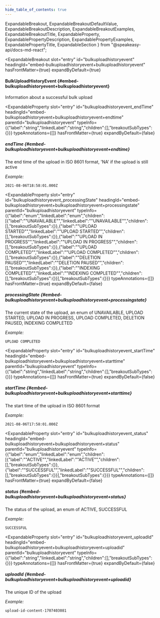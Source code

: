 ```yaml
---
hide_table_of_contents: true
---
```

  ExpandableBreakout,
  ExpandableBreakoutDefaultValue,
  ExpandableBreakoutDescription,
  ExpandableBreakoutExamples,
  ExpandableBreakoutTitle,
  ExpandableProperty,
  ExpandablePropertyDescription,
  ExpandablePropertyExamples,
  ExpandablePropertyTitle,
  ExpandableSection
} from "@speakeasy-api/docs-md-react";

<ExpandableSection>

<ExpandableBreakout
  slot="entry"
  id="bulkuploadhistoryevent"
  headingId="embed-bulkuploadhistoryevent+bulkuploadhistoryevent"
  hasFrontMatter={true}
  expandByDefault={true}
>

<ExpandableBreakoutTitle slot="title">

#### BulkUploadHistoryEvent \{#embed-bulkuploadhistoryevent+bulkuploadhistoryevent\}

</ExpandableBreakoutTitle>

<ExpandableBreakoutDescription slot="description">

Information about a successful bulk upload

</ExpandableBreakoutDescription>

<ExpandableBreakoutExamples slot="examples">

</ExpandableBreakoutExamples>

<ExpandableBreakoutDefaultValue slot="defaultValue">

</ExpandableBreakoutDefaultValue>

</ExpandableBreakout>

<ExpandableProperty
  slot="entry"
  id="bulkuploadhistoryevent_endTime"
  headingId="embed-bulkuploadhistoryevent+bulkuploadhistoryevent+endtime"
  parentId="bulkuploadhistoryevent"
  typeInfo={{"label":"string","linkedLabel":"string","children":[],"breakoutSubTypes":{}}}
  typeAnnotations={[]}
  hasFrontMatter={true}
  expandByDefault={false}
>

<ExpandablePropertyTitle slot="title">

##### endTime \{#embed-bulkuploadhistoryevent+bulkuploadhistoryevent+endtime\}

</ExpandablePropertyTitle>

<ExpandablePropertyDescription slot="description">

The end time of the upload in ISO 8601 format, 'NA' if the upload is still active

</ExpandablePropertyDescription>

<ExpandablePropertyExamples slot="examples">

_Example:_

```
2021-08-06T18:58:01.000Z
```

</ExpandablePropertyExamples>

</ExpandableProperty>

<ExpandableProperty
  slot="entry"
  id="bulkuploadhistoryevent_processingState"
  headingId="embed-bulkuploadhistoryevent+bulkuploadhistoryevent+processingstate"
  parentId="bulkuploadhistoryevent"
  typeInfo={{"label":"enum","linkedLabel":"enum","children":[{"label":"\"UNAVAILABLE\"","linkedLabel":"\"UNAVAILABLE\"","children":[],"breakoutSubTypes":{}},{"label":"\"UPLOAD STARTED\"","linkedLabel":"\"UPLOAD STARTED\"","children":[],"breakoutSubTypes":{}},{"label":"\"UPLOAD IN PROGRESS\"","linkedLabel":"\"UPLOAD IN PROGRESS\"","children":[],"breakoutSubTypes":{}},{"label":"\"UPLOAD COMPLETED\"","linkedLabel":"\"UPLOAD COMPLETED\"","children":[],"breakoutSubTypes":{}},{"label":"\"DELETION PAUSED\"","linkedLabel":"\"DELETION PAUSED\"","children":[],"breakoutSubTypes":{}},{"label":"\"INDEXING COMPLETED\"","linkedLabel":"\"INDEXING COMPLETED\"","children":[],"breakoutSubTypes":{}}],"breakoutSubTypes":{}}}
  typeAnnotations={[]}
  hasFrontMatter={true}
  expandByDefault={false}
>

<ExpandablePropertyTitle slot="title">

##### processingState \{#embed-bulkuploadhistoryevent+bulkuploadhistoryevent+processingstate\}

</ExpandablePropertyTitle>

<ExpandablePropertyDescription slot="description">

The current state of the upload, an enum of UNAVAILABLE, UPLOAD STARTED, UPLOAD IN PROGRESS, UPLOAD COMPLETED, DELETION PAUSED, INDEXING COMPLETED

</ExpandablePropertyDescription>

<ExpandablePropertyExamples slot="examples">

_Example:_

```
UPLOAD COMPLETED
```

</ExpandablePropertyExamples>

</ExpandableProperty>

<ExpandableProperty
  slot="entry"
  id="bulkuploadhistoryevent_startTime"
  headingId="embed-bulkuploadhistoryevent+bulkuploadhistoryevent+starttime"
  parentId="bulkuploadhistoryevent"
  typeInfo={{"label":"string","linkedLabel":"string","children":[],"breakoutSubTypes":{}}}
  typeAnnotations={[]}
  hasFrontMatter={true}
  expandByDefault={false}
>

<ExpandablePropertyTitle slot="title">

##### startTime \{#embed-bulkuploadhistoryevent+bulkuploadhistoryevent+starttime\}

</ExpandablePropertyTitle>

<ExpandablePropertyDescription slot="description">

The start time of the upload in ISO 8601 format

</ExpandablePropertyDescription>

<ExpandablePropertyExamples slot="examples">

_Example:_

```
2021-08-06T17:58:01.000Z
```

</ExpandablePropertyExamples>

</ExpandableProperty>

<ExpandableProperty
  slot="entry"
  id="bulkuploadhistoryevent_status"
  headingId="embed-bulkuploadhistoryevent+bulkuploadhistoryevent+status"
  parentId="bulkuploadhistoryevent"
  typeInfo={{"label":"enum","linkedLabel":"enum","children":[{"label":"\"ACTIVE\"","linkedLabel":"\"ACTIVE\"","children":[],"breakoutSubTypes":{}},{"label":"\"SUCCESSFUL\"","linkedLabel":"\"SUCCESSFUL\"","children":[],"breakoutSubTypes":{}}],"breakoutSubTypes":{}}}
  typeAnnotations={[]}
  hasFrontMatter={true}
  expandByDefault={false}
>

<ExpandablePropertyTitle slot="title">

##### status \{#embed-bulkuploadhistoryevent+bulkuploadhistoryevent+status\}

</ExpandablePropertyTitle>

<ExpandablePropertyDescription slot="description">

The status of the upload, an enum of ACTIVE, SUCCESSFUL

</ExpandablePropertyDescription>

<ExpandablePropertyExamples slot="examples">

_Example:_

```
SUCCESSFUL
```

</ExpandablePropertyExamples>

</ExpandableProperty>

<ExpandableProperty
  slot="entry"
  id="bulkuploadhistoryevent_uploadId"
  headingId="embed-bulkuploadhistoryevent+bulkuploadhistoryevent+uploadid"
  parentId="bulkuploadhistoryevent"
  typeInfo={{"label":"string","linkedLabel":"string","children":[],"breakoutSubTypes":{}}}
  typeAnnotations={[]}
  hasFrontMatter={true}
  expandByDefault={false}
>

<ExpandablePropertyTitle slot="title">

##### uploadId \{#embed-bulkuploadhistoryevent+bulkuploadhistoryevent+uploadid\}

</ExpandablePropertyTitle>

<ExpandablePropertyDescription slot="description">

The unique ID of the upload

</ExpandablePropertyDescription>

<ExpandablePropertyExamples slot="examples">

_Example:_

```
upload-id-content-1707403081
```

</ExpandablePropertyExamples>

</ExpandableProperty>

</ExpandableSection>